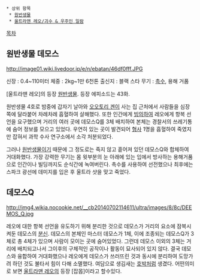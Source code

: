  * 상위 항목
  * [[원반생물]]
  * [[울트라맨 레오/괴수 & 우주인 일람]]

[[목차]]
== 원반생물 데모스 ==
http://image01.wiki.livedoor.jp/e/n/ebatan/46df0fff.JPG

신장 : 0.4~110미터 
체중 : 2kg~1만 6천톤
출신지 : 블랙 스타
무기 : [[촉수]], 용해 거품

[울트라맨 레오]의 등장 [[원반생물]]. 등장 에피소드는 43화.

원반생물 4호로 밤중에 갑자기 날아와 [[오오토리 겐]]이 사는 집 근처에서 사람들을 심장 쪽에 달라붙어 차례차례 흡혈하여 살해했다. 또한 인간에게 [[빙의]]하여 레오에게 항복 선언을 요구했으며 거리의 여러 곳에 데모스Q를 3체 배치하여 본체는 경찰서의 쓰레기통에 숨어 정보를 모으고 있었다. 우연히 있는 곳이 발견되어 [[형사]] 1명을 흡혈하여 죽였지만 잡혀서 과학 수사 연구소에서 소각 처분되었다.

그러나 [[원반생물]]이기 때문에 그 정도로는 죽지 않고 흩어져 있던 데모스Q와 합체하여 거대화했다. 가장 강력한 무기는 몸 윗부분의 눈 아래에 있는 입에서 방사하는 용해거품으로 인간이나 빌딩까지도 순식간에 녹여버린다. 촉수를 사용하여 선전했으나 최후에는 스파크 광선에 데미지를 입은 후 울트라 샷을 맞고 죽었다. 

== 데모스Q ==
http://img4.wikia.nocookie.net/__cb20140702114611/ultra/images/8/8c/DEEMOS_Q.jpg

레오에 대한 항복 선언을 유도하기 위해 분리한 것으로 데모스가 거리의 요소에 잠복시켜둔 데모스의 [[분신]]. 데모스의 본체인 마스터 데모스가 1체, 이에 조종되는 데모스Q가 3체로 총 4체가 있으며 사람이 모이는 곳에 숨어있었다. 그런데 데모스 이외의 3체는 거리에 배치되고나서 그이후의 구체적인 공작이나 활동이 묘사되어 있지 않다. 결국 데모스와 융합하여 거대화했으나 레오에게 데모스가 쓰러뜨린 것과 동시에 분리하여 도망가려 하던 것도 불타서 힘이 다해 소멸했다. 여담으로 생김새는 [[호박]]처럼 생겼다. 어떤의미로 보면 [[울트라맨 레오]]의 등장 [잡몹]이라고 할수있다.

